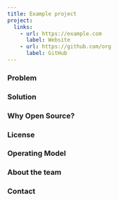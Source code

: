 ```yaml
---
title: Example project
project:
  links:
    - url: https://example.com
      label: Website
    - url: https://github.com/org
      label: GitHub
---
```


### Problem

### Solution

### Why Open Source?

### License

### Operating Model

### About the team

### Contact
